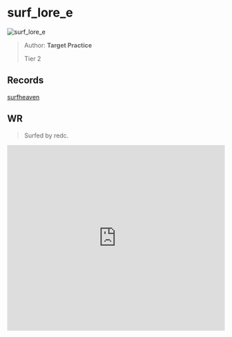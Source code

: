 
# surf_lore_e

![surf_lore_e](https://raw.githubusercontent.com/Sayt123/SurfMapPics/Maps-and-bonuses/csgo/surf_lore_e.jpg)

> Author: **Target Practice**
>
> Tier 2

## Records

[surfheaven](https://surfheaven.eu/map/surf_lore_e)

## WR

> Surfed by redc.

<iframe
width="100%"
height="430"
src="https://www.youtube.com/embed/CRIZMjCqoqg"
frameborder="0"
allow="accelerometer; autoplay; clipboard-write; encrypted-media; gyroscope; picture-in-picture"
allowFullScreen
/>

```md

[Surf Timer] - kong mf dong finished in 01:24:59 (WR -00:00:73). Improving by 00:00:85
[Surf Timer] - kong mf dong beat the map record! Rank: 1/4379 


```
                